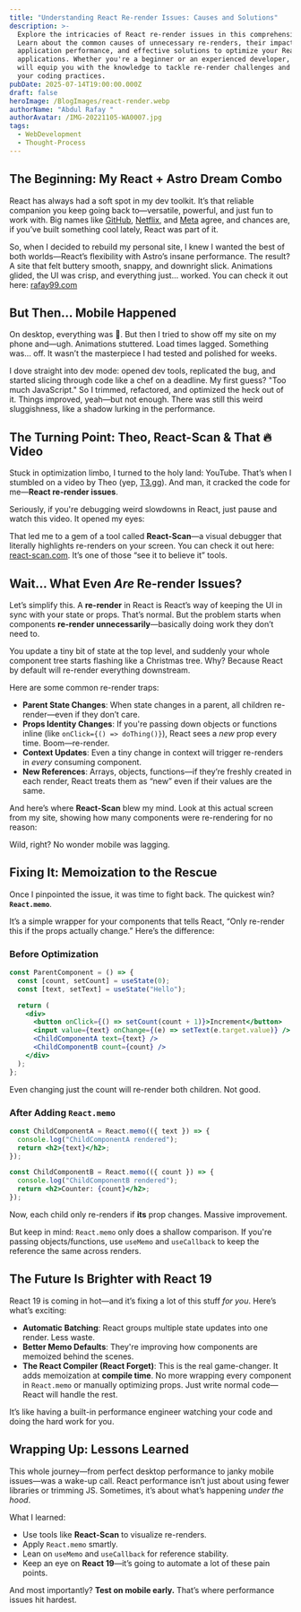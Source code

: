 ```yaml
---
title: "Understanding React Re-render Issues: Causes and Solutions"
description: >-
  Explore the intricacies of React re-render issues in this comprehensive guide.
  Learn about the common causes of unnecessary re-renders, their impact on
  application performance, and effective solutions to optimize your React
  applications. Whether you're a beginner or an experienced developer, this post
  will equip you with the knowledge to tackle re-render challenges and enhance
  your coding practices.
pubDate: 2025-07-14T19:00:00.000Z
draft: false
heroImage: /BlogImages/react-render.webp
authorName: "Abdul Rafay "
authorAvatar: /IMG-20221105-WA0007.jpg
tags:
  - WebDevelopment
  - Thought-Process
---
```


## The Beginning: My React + Astro Dream Combo

React has always had a soft spot in my dev toolkit. It’s that reliable companion you keep going back to—versatile, powerful, and just fun to work with. Big names like [GitHub](https://github.com), [Netflix](https://netflix.com), and [Meta](https://meta.com) agree, and chances are, if you’ve built something cool lately, React was part of it.

So, when I decided to rebuild my personal site, I knew I wanted the best of both worlds—React’s flexibility with Astro’s insane performance. The result? A site that felt buttery smooth, snappy, and downright slick. Animations glided, the UI was crisp, and everything just... worked. You can check it out here: [rafay99.com](https://rafay99.com)

## But Then... Mobile Happened

On desktop, everything was 💯. But then I tried to show off my site on my phone and—ugh. Animations stuttered. Load times lagged. Something was... off. It wasn’t the masterpiece I had tested and polished for weeks.

I dove straight into dev mode: opened dev tools, replicated the bug, and started slicing through code like a chef on a deadline. My first guess? "Too much JavaScript." So I trimmed, refactored, and optimized the heck out of it. Things improved, yeah—but not enough. There was still this weird sluggishness, like a shadow lurking in the performance.

## The Turning Point: Theo, React-Scan & That 🔥 Video

Stuck in optimization limbo, I turned to the holy land: YouTube. That’s when I stumbled on a video by Theo (yep, [T3.gg](https://t3.gg/)). And man, it cracked the code for me—**React re-render issues**.

Seriously, if you're debugging weird slowdowns in React, just pause and watch this video. It opened my eyes:

<VideoEmbed
  src="https://www.youtube.com/embed/INLq9RPAYUw?si=FQw3NjB1J6imqTnV"
  title="Unnecessary Re-renders and What to Do About Them - Theo (T3.gg)"
/>

That led me to a gem of a tool called **React-Scan**—a visual debugger that literally highlights re-renders on your screen. You can check it out here: [react-scan.com](https://react-scan.com/). It’s one of those “see it to believe it” tools.

## Wait… What Even _Are_ Re-render Issues?

Let’s simplify this. A **re-render** in React is React’s way of keeping the UI in sync with your state or props. That’s normal. But the problem starts when components **re-render unnecessarily**—basically doing work they don’t need to.

You update a tiny bit of state at the top level, and suddenly your whole component tree starts flashing like a Christmas tree. Why? Because React by default will re-render everything downstream.

Here are some common re-render traps:

- **Parent State Changes**: When state changes in a parent, all children re-render—even if they don’t care.
- **Props Identity Changes**: If you're passing down objects or functions inline (like `onClick={() => doThing()}`), React sees a _new_ prop every time. Boom—re-render.
- **Context Updates**: Even a tiny change in context will trigger re-renders in _every_ consuming component.
- **New References**: Arrays, objects, functions—if they’re freshly created in each render, React treats them as “new” even if their values are the same.

And here’s where **React-Scan** blew my mind. Look at this actual screen from my site, showing how many components were re-rendering for no reason:

<VideoEmbed
  src="https://7huqjqx8yo.ufs.sh/f/TViMykBJnLIJ7kCSbsT6vFktEwxg4XaRbJnYSicA0qh5r93B"
  title="React-Scan Visualization of Re-render Issues on my Website"
/>

Wild, right? No wonder mobile was lagging.

## Fixing It: Memoization to the Rescue

Once I pinpointed the issue, it was time to fight back. The quickest win? **`React.memo`**.

It’s a simple wrapper for your components that tells React, “Only re-render this if the props actually change.” Here’s the difference:

### Before Optimization

```jsx
const ParentComponent = () => {
  const [count, setCount] = useState(0);
  const [text, setText] = useState("Hello");

  return (
    <div>
      <button onClick={() => setCount(count + 1)}>Increment</button>
      <input value={text} onChange={(e) => setText(e.target.value)} />
      <ChildComponentA text={text} />
      <ChildComponentB count={count} />
    </div>
  );
};
```

Even changing just the count will re-render both children. Not good.

### After Adding `React.memo`

```jsx
const ChildComponentA = React.memo(({ text }) => {
  console.log("ChildComponentA rendered");
  return <h2>{text}</h2>;
});

const ChildComponentB = React.memo(({ count }) => {
  console.log("ChildComponentB rendered");
  return <h2>Counter: {count}</h2>;
});
```

Now, each child only re-renders if **its** prop changes. Massive improvement.

But keep in mind: `React.memo` only does a shallow comparison. If you're passing objects/functions, use `useMemo` and `useCallback` to keep the reference the same across renders.

## The Future Is Brighter with React 19

React 19 is coming in hot—and it’s fixing a lot of this stuff _for you_. Here’s what’s exciting:

- **Automatic Batching**: React groups multiple state updates into one render. Less waste.
- **Better Memo Defaults**: They're improving how components are memoized behind the scenes.
- **The React Compiler (React Forget)**: This is the real game-changer. It adds memoization at **compile time**. No more wrapping every component in `React.memo` or manually optimizing props. Just write normal code—React will handle the rest.

It’s like having a built-in performance engineer watching your code and doing the hard work for you.

## Wrapping Up: Lessons Learned

This whole journey—from perfect desktop performance to janky mobile issues—was a wake-up call. React performance isn’t just about using fewer libraries or trimming JS. Sometimes, it’s about what’s happening _under the hood_.

What I learned:

- Use tools like **React-Scan** to visualize re-renders.
- Apply `React.memo` smartly.
- Lean on `useMemo` and `useCallback` for reference stability.
- Keep an eye on **React 19**—it’s going to automate a lot of these pain points.

And most importantly? **Test on mobile early.** That’s where performance issues hit hardest.
